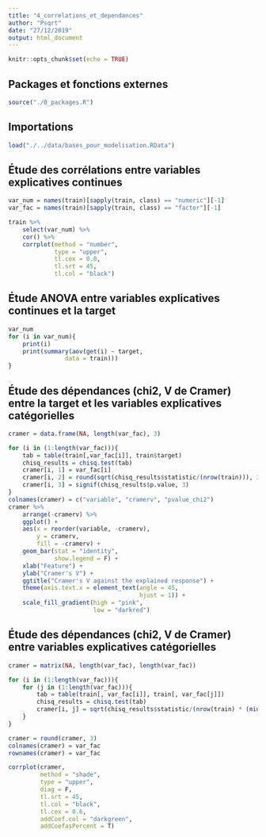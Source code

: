 ```yaml
---
title: "4_correlations_et_dependances"
author: "Psqrt"
date: "27/12/2019"
output: html_document
---
```


```r
knitr::opts_chunk$set(echo = TRUE)
```

## Packages et fonctions externes

```r
source("./0_packages.R")
```

## Importations

```r
load("./../data/bases_pour_modelisation.RData")
```

## Étude des corrélations entre variables explicatives continues

```r
var_num = names(train)[sapply(train, class) == "numeric"][-1]
var_fac = names(train)[sapply(train, class) == "factor"][-1]

train %>% 
    select(var_num) %>% 
    cor() %>% 
    corrplot(method = "number",
             type = "upper",
             tl.cex = 0.8,
             tl.srt = 45,
             tl.col = "black")
```

## Étude ANOVA entre variables explicatives continues et la target

```r
var_num
for (i in var_num){
    print(i)
    print(summary(aov(get(i) ~ target,
                data = train)))
}
```







## Étude des dépendances (chi2, V de Cramer) entre la target et les variables explicatives catégorielles

```r
cramer = data.frame(NA, length(var_fac), 3)

for (i in (1:length(var_fac))){
    tab = table(train[,var_fac[i]], train$target)
    chisq_results = chisq.test(tab)
    cramer[i, 1] = var_fac[i]
    cramer[i, 2] = round(sqrt(chisq_results$statistic/(nrow(train))), 3)
    cramer[i, 3] = signif(chisq_results$p.value, 3)
}
colnames(cramer) = c("variable", "cramerv", "pvalue_chi2")
cramer %>% 
    arrange(-cramerv) %>% 
    ggplot() +
    aes(x = reorder(variable, -cramerv),
        y = cramerv,
        fill = -cramerv) +
    geom_bar(stat = "identity",
             show.legend = F) +
    xlab("Feature") +
    ylab("Cramer's V") +
    ggtitle("Cramer's V against the explained response") +
    theme(axis.text.x = element_text(angle = 45,
                                     hjust = 1)) +
    scale_fill_gradient(high = "pink",
                        low = "darkred")
```

## Étude des dépendances (chi2, V de Cramer) entre variables explicatives catégorielles

```r
cramer = matrix(NA, length(var_fac), length(var_fac))

for (i in (1:length(var_fac))){
    for (j in (1:length(var_fac))){
        tab = table(train[, var_fac[i]], train[, var_fac[j]])
        chisq_results = chisq.test(tab)
        cramer[i, j] = sqrt(chisq_results$statistic/(nrow(train) * (min(dim(tab)) -1)))
    }
}

cramer = round(cramer, 3)
colnames(cramer) = var_fac
rownames(cramer) = var_fac

corrplot(cramer,
         method = "shade",
         type = "upper",
         diag = F,
         tl.srt = 45, 
         tl.col = "black",
         tl.cex = 0.6, 
         addCoef.col = "darkgreen", 
         addCoefasPercent = T)
```

